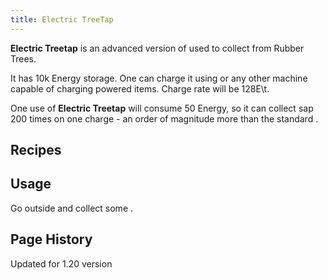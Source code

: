 ```yaml
---
title: Electric TreeTap
---
```


<ItemImage file="electric_treetap" alt="Electric TreeTap" size="200" />

**Electric Treetap** is an advanced version of <McItem slug="techreborn:treetap" /> used to collect <McItem slug="techreborn:sap" /> from Rubber Trees.

It has 10k Energy storage. One can charge it using <McItem slug="techreborn:battery_box" /> or any other machine capable of charging powered items. Charge rate will be 128E\t.

One use of **Electric Treetap** will consume 50 Energy, so it can collect sap 200 times on one charge - an order of magnitude more than the standard <McItem slug="techreborn:treetap" />.

## Recipes
<CraftingTable recipe="input techreborn:treetap techreborn:red_cell_battery air input air air air input air air air output techreborn:electric_treetap" />


## Usage

Go outside and collect some <McItem slug="techreborn:sap" />.


## Page History

Updated for 1.20 version
